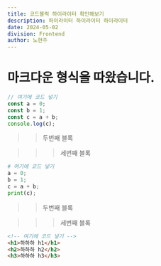 ```yaml
---
title: 코드블럭 하이라이터 확인해보기
description: 하이라이터 하이라이터 하이라이터
date: 2024-05-02
division: Frontend
author: 노현주
---
```


# 마크다운 형식을 따왔습니다.

```javascript
// 여기에 코드 넣기
const a = 0;
const b = 1;
const c = a + b;
console.log(c);
```

>> 두번째 블록


>>> 세번째 블록

```python
# 여기에 코드 넣기
a = 0;
b = 1;
c = a + b;
print(c);
```
>> 두번째 블록


>>> 세번째 블록

```html
<!-- 여기에 코드 넣기 -->
<h1>하하하 h1</h1>
<h2>하하하 h2</h2>
<h3>하하하 h3</h3>
```